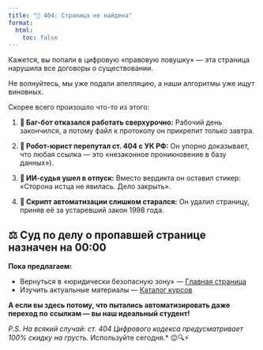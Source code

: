 ```yaml
---
title: "🚨 404: Страница не найдена"
format:
  html:
    toc: false
---
```


Кажется, вы попали в цифровую «правовую ловушку» — эта страница нарушила все
договоры о существовании.

Не волнуйтесь, мы уже подали апелляцию, а наши алгоритмы уже ищут виновных.

Скорее всего произошло что-то из этого:

1. **📜 Баг-бот отказался работать сверхурочно:**
Рабочий день закончился, а потому файл к протоколу он прикрепит только завтра.

2. **🤖 Робот-юрист перепутал ст. 404 с УК РФ:**
Он упорно доказывает, что любая ссылка --- это «незаконное проникновение в
базу данных»).

3. **🧑 ИИ-судья ушел в отпуск:**
Вместо вердикта он оставил стикер: «Сторона истца не явилась. Дело закрыть».

4. **📂 Скрипт автоматизации слишком старался:**
Он удалил страницу, приняв её за устаревший закон 1998 года.


## ⚖️ Суд по делу о пропавшей странице назначен на 00:00

**Пока предлагаем:**

- Вернуться в «юридически безопасную зону» --- [Главная страница](/)
- Изучить актуальные материалы --- [Каталог курсов](/subjects.qmd)

**А если вы здесь потому, что пытались автоматизировать даже переход по**
**ссылкам — вы наш идеальный студент!**

*P.S. На всякий случай:*
*ст. 404 Цифрового кодекса предусматривает 100% скидку на грусть.
*Используйте сегодня.*
😉🔍⚡
